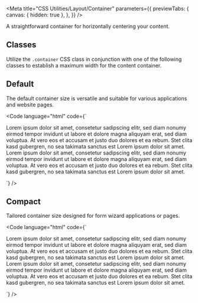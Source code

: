
<Meta
  title="CSS Utilities/Layout/Container"
  parameters={{
    previewTabs: {
      canvas: { hidden: true },
    },
  }}
/>

<Banner label="Container" section="CSS Utilities" color="yellow" puzzle />

<Lead>A straightforward container for horizontally centering your content.</Lead>

## Classes

Utilize the `.container` CSS class in conjunction with one of the following classes to establish a maximum width for the content container.

<CssLayoutContainer />

## Default

The default container size is versatile and suitable for various applications and website pages.

<Code
  language="html"
  code={`
<div class="container has-background-green-2">
  <p class="has-background-green-1">Lorem ipsum dolor sit amet, consetetur sadipscing elitr, sed diam nonumy eirmod tempor invidunt ut labore et dolore magna aliquyam erat, sed diam voluptua. At vero eos et accusam et justo duo dolores et ea rebum. Stet clita kasd gubergren, no sea takimata sanctus est Lorem ipsum dolor sit amet. Lorem ipsum dolor sit amet, consetetur sadipscing elitr, sed diam nonumy eirmod tempor invidunt ut labore et dolore magna aliquyam erat, sed diam voluptua. At vero eos et accusam et justo duo dolores et ea rebum. Stet clita kasd gubergren, no sea takimata sanctus est Lorem ipsum dolor sit amet.</p>
</div>
`}
/>

## Compact

Tailored container size designed for form wizard applications or pages.

<Code
  language="html"
  code={`
<div class="container is-compact has-background-green-2">
  <p class="has-background-green-1">Lorem ipsum dolor sit amet, consetetur sadipscing elitr, sed diam nonumy eirmod tempor invidunt ut labore et dolore magna aliquyam erat, sed diam voluptua. At vero eos et accusam et justo duo dolores et ea rebum. Stet clita kasd gubergren, no sea takimata sanctus est Lorem ipsum dolor sit amet. Lorem ipsum dolor sit amet, consetetur sadipscing elitr, sed diam nonumy eirmod tempor invidunt ut labore et dolore magna aliquyam erat, sed diam voluptua. At vero eos et accusam et justo duo dolores et ea rebum. Stet clita kasd gubergren, no sea takimata sanctus est Lorem ipsum dolor sit amet.</p>
</div>
`}
/>

<Footer>
  <LinkCards>
    <LinkCard
      pageTitle="Foundation/Layout"
      description="The layout defines the skeleton of your page"
    />
    <LinkCard
      pageTitle="Tokens/Overview"
      description="Design tokens serve as the definitive source for naming and storing design choices."
    />
  </LinkCards>
</Footer>
